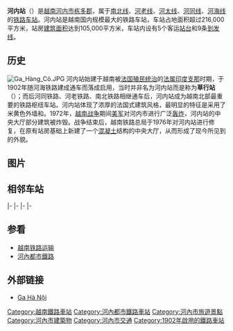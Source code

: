 {{noteTA
|G1=Railway
}}
{{about|越南河內的鐵路車站|日本廣島縣的鐵路車站|河內站 (日本)}}
{{Infobox station
| name = 河內站
| native_name = Ga Hà Nội
| native_name_lang = vi
| image = Hanoi Railway Station 20130725.jpg
| borough = 
| address = [[河內市|河內市]][[棟多郡|棟多郡]]{{link-vi|文廟坊|Văn Miếu, Đống Đa}}{{tsl|vi|Lê Duẩn (phố Hà Nội)|黎筍路}}120号
| country = {{VNM}}
| web = http://www.gahanoi.com.vn/
| line = [[南北鐵路|南北鐵路]]<br />[[河老鐵路|河老鐵路]]<br />[[河同鐵路|河同鐵路]]<br />[[河太鐵路|河太鐵路]]<br />[[河海鐵路|河海鐵路]]
| code = HNO
| operator = <!-- 注释: [[File:Vietnam_Railways_logo_2018.svg|20px]] --> [[越南鐵路總公司|越南鐵路總公司]]河內鐵路開發分公司
| former = 草行站 (Ga Hàng Cỏ)
| connections = [[河內都市鐵路|河內都市鐵路]][[河內都市鐵路3號線|3號線]]
| distance = [[南北鐵路|南北鐵路]] K0+000<br />[[河老鐵路|河老鐵路]] K0+000<br />[[河同鐵路|河同鐵路]] K0+000<br />[[河太鐵路|河太鐵路]] K0+000<br />[[河海鐵路|河海鐵路]] K0+000
| structure = 地面车站
| platform = 7
| tracks = 17
| opened = 1902年
| map_type = Vietnam Hanoi
}}
'''河内站'''（{{vie|qn=Ga Hà Nội|hn=Ga河內|f=y}}）是[[越南|越南]][[河内市|河内市]][[栋多郡|栋多郡]]{{link-vi|文庙坊|Văn Miếu, Đống Đa}}，属于[[南北铁路|南北线]]、[[河老铁路|河老线]]、[[河太铁路|河太线]]、[[河同铁路|河同线]]、[[河海铁路|河海线]]的[[铁路车站|铁路车站]]。河内站是越南国内规模最大的铁路车站，车站占地面积超过216,000平方米，站房[[建筑面积|建筑面积]]达到105,000平方米，车站内设有5个客运[[站台|站台]]和9条[[到发线|到发线]]。

==历史==
[[File:Ga_Hàng_Cỏ.JPG|thumb]]
河内站始建于越南被[[法国|法国]][[殖民统治|殖民统治]]的[[法属印度支那|法属印度支那]]时期，于1902年随河海铁路建成通车而落成启用，当时并非名为河内站而是称为'''草行站'''（{{lang|vi|'''Ga Hàng Cỏ'''}}）；而后河同铁路、河老铁路、南北铁路相继通车后，河内站成为越南北部最重要的铁路枢纽车站。河内站体现了浓厚的法国式建筑风格，最明显的特征是采用了米黄色外墙和{{tsl|en|Mansard roof|孟沙式屋顶}}。1972年，[[越南战争|越南战争]]期间[[美军|美军]]对河内市进行广泛[[轰炸|轰炸]]，河内站的中央大厅部分建筑被炸毁。战争结束后，越南铁路总局于1976年对河内站进行修复，在原有站房基础上新建了一个[[混凝土|混凝土]]结构的中央大厅，从而形成了现今所见到的外貌。

==图片==
{{gallery
|width=200
|File:Hanoi Station north wing.jpg|北站房
|File:Hanoi Railway Station (12036358636).jpg|售票厅
|File:Hanoi Station waiting room.jpg|候车室
|File:Platform of Hanoi Station 01.jpg|站台
|File:Hanoi train station from trackside.jpg|夜間的車站
}}

==相邻车站==
{{start rail box|<!-- 注释出：[[File:Vietnam_Railways_logo_2018.svg|35px]] --> [[越南铁路|越南铁路]]}}
{{Terminus}}
{{s-line|[[南北鐵路_(越南)|南北铁路]]}}
{{s-inop|[[甲八站|甲八站]]|[[西贡站|西贡]]方向}}
|-
{{Terminus}}
{{s-line|[[河老铁路|河老铁路]]}}
{{s-inop|[[龙编站|龙编站]]|[[老街站_(越南)|老街]]方向}}
|-
{{Terminus}}
{{s-line|[[河同铁路|河同铁路]]}}
{{s-inop|[[龙编站|龙编站]]|[[同登站|同登]]方向}}
|-
{{Terminus}}
{{s-line|[[河太铁路|河太铁路]]}}
{{s-inop|[[龙编站|龙编站]]|[[观朝站|观朝]]方向}}
|-
{{Terminus}}
{{s-line|[[河海铁路|河海铁路]]}}
{{s-inop|[[龙编站|龙编站]]|[[海防港站|海防港]]方向}}
{{s-end}}

==参看==
*[[越南铁路运输|越南铁路运输]]
*[[河內都市鐵路|河內都市鐵路]]

==外部链接==
{{commonscat|Hanoi Station}}
*[https://web.archive.org/web/20140920193219/http://gahanoi.com.vn/ Ga Hà Nội]{{vi}}

{{南北铁路}}
{{河老铁路}}
{{河同铁路}}
{{河太铁路}}
{{河海铁路}}
{{河內都市鐵路3號線}}
{{Hanoi Tourism}}

[[Category:越南鐵路車站|Category:越南鐵路車站]]
[[Category:河內都市鐵路車站|Category:河內都市鐵路車站]]
[[Category:河內市旅遊景點|Category:河內市旅遊景點]]
[[Category:河內市建築物|Category:河內市建築物]]
[[Category:河內市交通|Category:河內市交通]]
[[Category:1902年啟用的鐵路車站|Category:1902年啟用的鐵路車站]]